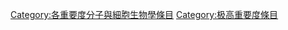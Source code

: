 {{catmore1|[[Wikipedia:分子與細胞生物學專題|Wikipedia:分子與細胞生物學專題]]}}
{{Articles by Importance|topic=分子与细胞生物学|project=分子与细胞生物学|format=toc}}
{{Wikipedia category}}
{{emptycat}}
[[Category:各重要度分子與細胞生物學條目|Category:各重要度分子與細胞生物學條目]]
[[Category:极高重要度條目|Category:极高重要度條目]]